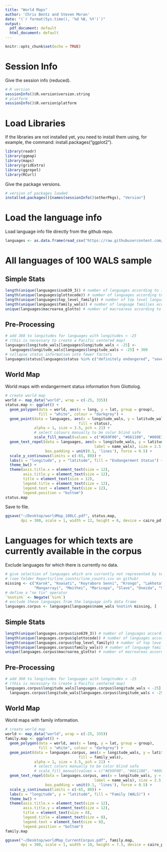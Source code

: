 ```yaml
---
title: "World Maps"
author: 'Chris Bentz and Steven Moran'
date: "(`r format(Sys.time(), '%d %B, %Y')`)"
output:
  pdf_document: default
  html_document: default
---
```


```r
knitr::opts_chunk$set(echo = TRUE)
```

# Session Info
Give the session info (reduced).
```r
# R version
sessionInfo()$R.version$version.string
# platform
sessionInfo()$R.version$platform 
```

# Load Libraries
If the libraries are not installed yet, you need to install them using, for example, the command: install.packages("ggplot2").
```r
library(readr)
library(ggmap)
library(maps)
library(gridExtra)
library(ggrepel)
library(RCurl)
```

Give the package versions.
```r
# version of packages loaded
installed.packages()[names(sessionInfo()$otherPkgs), "Version"]
```

# Load the language info 
Load language info file directly from the github repo.
```r
languages <- as.data.frame(read_csv("https://raw.githubusercontent.com/100LC/100LC/master/LangInfo/langInfo_100LC.csv?token=AAIGDLUYEVDIGWGOHXZK6QTBYG4V2"))
```
# All languages of 100 WALS sample

## Simple Stats
```r
length(unique(languages$iso639_3)) # number of languages according to iso
length(unique(languages$glottocode)) # number of languages according to glottolog
length(unique(languages$top_level_family)) # number of top level language families according to glottolog
length(unique(languages$family_wals)) # number of language families according to wals
unique(languages$macroarea_glotto) # number of macroareas according to glottolog (same as for WALS)
```
## Pre-Processing
```r
# add 360 to longitudes for languages with longitudes < -25 
# (this is necessary to create a Pacific centered map)
languages$longitude_wals[languages$longitude_wals < -25] <- 
  languages$longitude_wals[languages$longitude_wals < -25] + 360
# collapse status information into fewer factors
languages$status[languages$status %in% c("definitely endangered", "severely endangered", "critically endangered")]  <- "endangered" 
```

## World Map 
World maps with endangerment status information from Glottolog.
```r
# create world map
world <- map_data("world", wrap = c(-25, 335)) 
status.map <- ggplot() + 
  geom_polygon(data = world, aes(x = long, y = lat, group = group), 
               fill = "white", colour = "darkgrey") +
  geom_point(data = languages, aes(x = longitude_wals, y = latitude_wals, 
                                 fill = status), 
             alpha = 1, size = 3.5, pch = 21) +
             # select colours manually to be color blind safe
             scale_fill_manual(values = c("#E69F00", "#661100", "#009E73", "#F0E442")) +
  geom_text_repel(data = languages, aes(x = longitude_wals, y = latitude_wals, 
                                        label = name_wals), size = 2.5,
                  box.padding = unit(0.1, 'lines'), force = 0.5) +
  scale_y_continuous(limits = c(-65, 80)) +
  labs(x = "longitude", y = "latitude", fill = "Endangerment Status") +
  theme_bw() +
  theme(axis.title.x = element_text(size = 12),
        axis.title.y = element_text(size = 12),
        title = element_text(size = 12),
        legend.title = element_text(size = 12),
        legend.text = element_text(size = 12),
        legend.position = "bottom")
status.map
```

Save to file.
```r
ggsave("~/Desktop/worldMap_100LC.pdf", status.map, 
       dpi = 300, scale = 1, width = 12, height = 6, device = cairo_pdf)
```
# Languages for which texts are currently available in the corpus

Exclude languages for which there is currently no data.
```r
# give selection of languages which are currently not represented by text data 
# (see folder Reports/line_counts/line_counts.csv on github)
missing <- c("Karok", "Koasati", "Koyraboro Senni", "Krongo", "Lakhota", "Lezgian", 
             "Mangarrayi", "Meithei", "Maricopa", "Slave", "Oneida", "Supiyre", "Tukang Besi")
# define a "no tin" operator
`%notin%` <- Negate(`%in%`)
# exclude these languages from the language info data frame
languages.corpus <- languages[languages$name_wals %notin% missing, ]
```

## Simple Stats
```r
length(unique(languages.corpus$iso639_3)) # number of languages according to iso
length(unique(languages.corpus$glottocode)) # number of languages according to glottolog
length(unique(languages.corpus$top_level_family)) # number of top level language families according to glottolog
length(unique(languages.corpus$family_wals)) # number of language families according to wals
unique(languages.corpus$macroarea_glotto) # number of macroareas according to glottolog (same as for WALS)
```

## Pre-Processing
```r
# add 360 to longitudes for languages with longitudes < -25 
# (this is necessary to create a Pacific centered map)
languages.corpus$longitude_wals[languages.corpus$longitude_wals < -25] <- 
  languages.corpus$longitude_wals[languages.corpus$longitude_wals < -25] + 360
```

## World Map 
World maps with family information.
```r
# create world map
world <- map_data("world", wrap = c(-25, 335)) 
family.map <- ggplot() + 
  geom_polygon(data = world, aes(x = long, y = lat, group = group), 
               fill = "white", colour = "darkgrey") +
  geom_point(data = languages.corpus, aes(x = longitude_wals, y = latitude_wals, 
                                 fill = family_wals), 
             alpha = 1, size = 3.5, pch = 21) +
             # select colors manually to be color blind safe
             # scale_fill_manual(values = c("#E69F00", "#661100", "#009E73", "#F0E442")) +
  geom_text_repel(data = languages.corpus, aes(x = longitude_wals, y = latitude_wals, 
                                        label = name_wals), size = 2.5,
                  box.padding = unit(0.1, 'lines'), force = 0.5) +
  scale_y_continuous(limits = c(-65, 80)) +
  labs(x = "longitude", y = "latitude", fill = "Family (WALS)") +
  theme_bw() +
  theme(axis.title.x = element_text(size = 12),
        axis.title.y = element_text(size = 12),
        title = element_text(size = 8),
        legend.title = element_text(size = 8),
        legend.text = element_text(size = 8),
        legend.position = "bottom")
family.map
```

```r
ggsave("~/Desktop/worldMap_CurrentCorpus.pdf", family.map, 
       dpi = 300, scale = 1, width = 10, height = 7.5, device = cairo_pdf)
```